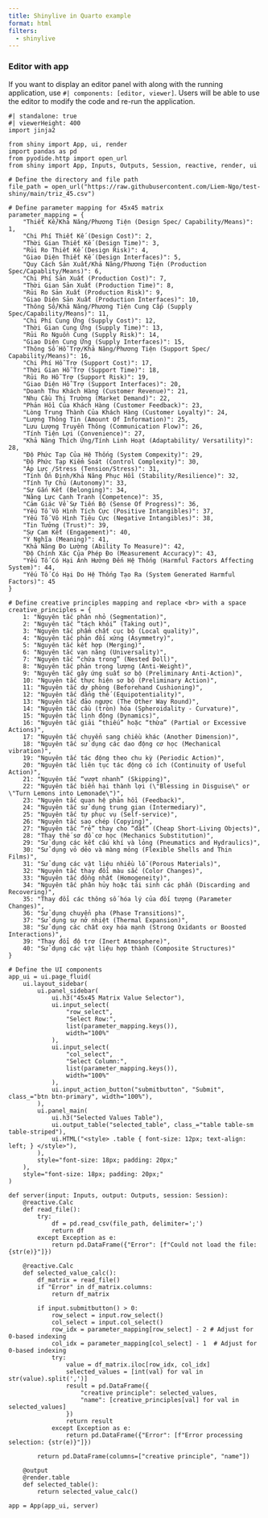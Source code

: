 ```yaml
---
title: Shinylive in Quarto example
format: html
filters:
  - shinylive
---
```

### Editor with app

If you want to display an editor panel with along with the running application, use `#| components: [editor, viewer]`. Users will be able to use the editor to modify the code and re-run the application.

```shinylive-python
#| standalone: true
#| viewerHeight: 400
import jinja2

from shiny import App, ui, render
import pandas as pd
from pyodide.http import open_url
from shiny import App, Inputs, Outputs, Session, reactive, render, ui

# Define the directory and file path
file_path = open_url("https://raw.githubusercontent.com/Liem-Ngo/test-shiny/main/triz_45.csv")

# Define parameter mapping for 45x45 matrix
parameter_mapping = {
    "Thiết Kế/Khả Năng/Phương Tiện (Design Spec/ Capability/Means)": 1,
    "Chi Phí Thiết Kế (Design Cost)": 2,
    "Thời Gian Thiết Kế (Design Time)": 3,
    "Rủi Ro Thiết Kế (Design Risk)": 4,
    "Giao Diện Thiết Kế (Design Interfaces)": 5,
    "Quy Cách Sản Xuất/Khả Năng/Phương Tiện (Production Spec/Capablity/Means)": 6,
    "Chi Phí Sản Xuất (Production Cost)": 7,
    "Thời Gian Sản Xuất (Production Time)": 8,
    "Rủi Ro Sản Xuất (Production Risk)": 9,
    "Giao Diện Sản Xuất (Production Interfaces)": 10,
    "Thông Số/Khả Năng/Phương Tiện Cung Cấp (Supply Spec/Capability/Means)": 11,
    "Chi Phí Cung Ứng (Supply Cost)": 12,
    "Thời Gian Cung Ứng (Supply Time)": 13,
    "Rủi Ro Nguồn Cung (Supply Risk)": 14,
    "Giao Diện Cung Ứng (Supply Interfaces)": 15,
    "Thông Số Hỗ Trợ/Khả Năng/Phương Tiện (Support Spec/ Capability/Means)": 16,
    "Chi Phí Hỗ Trợ (Support Cost)": 17,
    "Thời Gian Hỗ Trợ (Support Time)": 18,
    "Rủi Ro Hỗ Trợ (Support Risk)": 19,
    "Giao Diện Hỗ Trợ (Support Interfaces)": 20,
    "Doanh Thu Khách Hàng (Customer Revenue)": 21,
    "Nhu Cầu Thị Trường (Market Demand)": 22,
    "Phản Hồi Của Khách Hàng (Customer Feedback)": 23,
    "Lòng Trung Thành Của Khách Hàng (Customer Loyalty)": 24,
    "Lượng Thông Tin (Amount Of Information)": 25,
    "Lưu Lượng Truyền Thông (Communication Flow)": 26,
    "Tính Tiện Lợi (Convenience)": 27,
    "Khả Năng Thích Ứng/Tính Linh Hoạt (Adaptability/ Versatility)": 28,
    "Độ Phức Tạp Của Hệ Thống (System Compexity)": 29,
    "Độ Phức Tạp Kiểm Soát (Control Complexity)": 30,
    "Áp Lực /Stress (Tension/Stress)": 31,
    "Tính Ổn Định/Khả Năng Phục Hồi (Stability/Resilience)": 32,
    "Tính Tự Chủ (Autonomy)": 33,
    "Sự Gắn Kết (Belonging)": 34,
    "Năng Lực Cạnh Tranh (Competence)": 35,
    "Cảm Giác Về Sự Tiến Bộ (Sense Of Progress)": 36,
    "Yếu Tố Vô Hình Tích Cực (Positive Intangibles)": 37,
    "Yếu Tố Vô Hình Tiêu Cực (Negative Intangibles)": 38,
    "Tin Tưởng (Trust)": 39,
    "Sự Cam Kết (Engagement)": 40,
    "Ý Nghĩa (Meaning)": 41,
    "Khả Năng Đo Lường (Ability To Measure)": 42,
    "Độ Chính Xác Của Phép Đo (Measurement Accuracy)": 43,
    "Yếu Tố Có Hại Ảnh Hưởng Đến Hệ Thống (Harmful Factors Affecting System)": 44,
    "Yếu Tố Có Hại Do Hệ Thống Tạo Ra (System Generated Harmful Factors)": 45
}

# Define creative principles mapping and replace <br> with a space
creative_principles = {
    1: "Nguyên tắc phân nhỏ (Segmentation)",
    2: "Nguyên tắc “tách khỏi” (Taking out)",
    3: "Nguyên tắc phẩm chất cục bộ (Local quality)",
    4: "Nguyên tắc phản đối xứng (Asymmetry)",
    5: "Nguyên tắc kết hợp (Merging)",
    6: "Nguyên tắc vạn năng (Universality)",
    7: "Nguyên tắc “chứa trong” (Nested Doll)",
    8: "Nguyên tắc phản trọng lượng (Anti-Weight)",
    9: "Nguyên tắc gây ứng suất sơ bộ (Preliminary Anti-Action)",
    10: "Nguyên tắc thực hiện sơ bộ (Preliminary Action)",
    11: "Nguyên tắc dự phòng (Beforehand Cushioning)",
    12: "Nguyên tắc đẳng thế (Equipotentiality)",
    13: "Nguyên tắc đảo ngược (The Other Way Round)",
    14: "Nguyên tắc cầu (tròn) hóa (Spheroidality - Curvature)",
    15: "Nguyên tắc linh động (Dynamics)",
    16: "Nguyên tắc giải “thiếu” hoặc “thừa” (Partial or Excessive Actions)",
    17: "Nguyên tắc chuyển sang chiều khác (Another Dimension)",
    18: "Nguyên tắc sử dụng các dao động cơ học (Mechanical vibration)",
    19: "Nguyên tắc tác động theo chu kỳ (Periodic Action)",
    20: "Nguyên tắc liên tục tác động có ích (Continuity of Useful Action)",
    21: "Nguyên tắc “vượt nhanh” (Skipping)",
    22: "Nguyên tắc biến hại thành lợi (\"Blessing in Disguise\" or \"Turn Lemons into Lemonade\")",
    23: "Nguyên tắc quan hệ phản hồi (Feedback)",
    24: "Nguyên tắc sử dụng trung gian (Intermediary)",
    25: "Nguyên tắc tự phục vụ (Self-service)",
    26: "Nguyên tắc sao chép (Copying)",
    27: "Nguyên tắc “rẻ” thay cho “đắt” (Cheap Short-Living Objects)",
    28: "Thay thế sơ đồ cơ học (Mechanics Substitution)",
    29: "Sử dụng các kết cấu khí và lỏng (Pneumatics and Hydraulics)",
    30: "Sử dụng vỏ dẻo và màng mỏng (Flexible Shells and Thin Films)",
    31: "Sử dụng các vật liệu nhiều lỗ (Porous Materials)",
    32: "Nguyên tắc thay đổi màu sắc (Color Changes)",
    33: "Nguyên tắc đồng nhất (Homogeneity)",
    34: "Nguyên tắc phân hủy hoặc tái sinh các phần (Discarding and Recovering)",
    35: "Thay đổi các thông số hóa lý của đối tượng (Parameter Changes)",
    36: "Sử dụng chuyển pha (Phase Transitions)",
    37: "Sử dụng sự nở nhiệt (Thermal Expansion)",
    38: "Sử dụng các chất oxy hóa mạnh (Strong Oxidants or Boosted Interactions)",
    39: "Thay đổi độ trơ (Inert Atmosphere)",
    40: "Sử dụng các vật liệu hợp thành (Composite Structures)"
}

# Define the UI components
app_ui = ui.page_fluid(
    ui.layout_sidebar(
        ui.panel_sidebar(
            ui.h3("45x45 Matrix Value Selector"),
            ui.input_select(
                "row_select",
                "Select Row:",
                list(parameter_mapping.keys()),
                width="100%"
            ),
            ui.input_select(
                "col_select",
                "Select Column:",
                list(parameter_mapping.keys()),
                width="100%"
            ),
            ui.input_action_button("submitbutton", "Submit", class_="btn btn-primary", width="100%"),
        ),
        ui.panel_main(
            ui.h3("Selected Values Table"),
            ui.output_table("selected_table", class_="table table-sm table-striped"),
            ui.HTML("<style> .table { font-size: 12px; text-align: left; } </style>"),
        ),
        style="font-size: 18px; padding: 20px;"
    ),
    style="font-size: 18px; padding: 20px;"
)

def server(input: Inputs, output: Outputs, session: Session):
    @reactive.Calc
    def read_file():
        try:
            df = pd.read_csv(file_path, delimiter=';')
            return df
        except Exception as e:
            return pd.DataFrame({"Error": [f"Could not load the file: {str(e)}"]})

    @reactive.Calc
    def selected_value_calc():
        df_matrix = read_file()
        if "Error" in df_matrix.columns:
            return df_matrix
        
        if input.submitbutton() > 0:
            row_select = input.row_select()
            col_select = input.col_select()
            row_idx = parameter_mapping[row_select] - 2 # Adjust for 0-based indexing
            col_idx = parameter_mapping[col_select] - 1  # Adjust for 0-based indexing
            try:
                value = df_matrix.iloc[row_idx, col_idx]
                selected_values = [int(val) for val in str(value).split(',')]
                result = pd.DataFrame({
                    "creative principle": selected_values,
                    "name": [creative_principles[val] for val in selected_values]
                })
                return result
            except Exception as e:
                return pd.DataFrame({"Error": [f"Error processing selection: {str(e)}"]})
        
        return pd.DataFrame(columns=["creative principle", "name"])

    @output
    @render.table
    def selected_table():
        return selected_value_calc()

app = App(app_ui, server)


```
